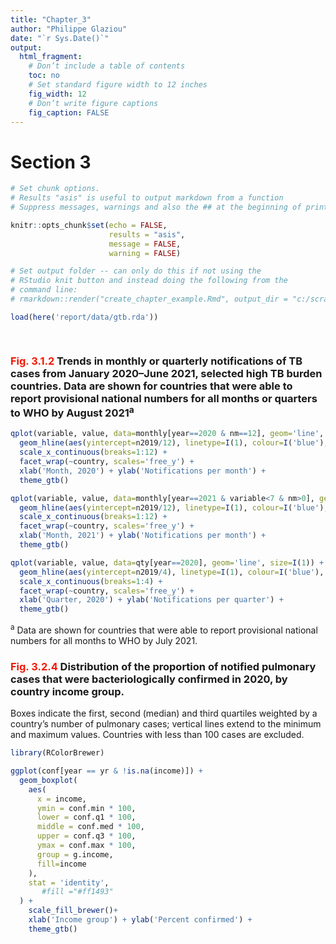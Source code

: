 ```yaml
--- 
title: "Chapter_3" 
author: "Philippe Glaziou" 
date: "`r Sys.Date()`" 
output:  
  html_fragment: 
    # Don’t include a table of contents 
    toc: no 
    # Set standard figure width to 12 inches 
    fig_width: 12 
    # Don’t write figure captions 
    fig_caption: FALSE 
--- 
```


# Section 3



```r
# Set chunk options. 
# Results "asis" is useful to output markdown from a function 
# Suppress messages, warnings and also the ## at the beginning of printed text 

knitr::opts_chunk$set(echo = FALSE,  
                      results = "asis", 
                      message = FALSE, 
                      warning = FALSE) 

# Set output folder -- can only do this if not using the  
# RStudio knit button and instead doing the following from the  
# command line: 
# rmarkdown::render("create_chapter_example.Rmd", output_dir = "c:/scratch/") 

load(here('report/data/gtb.rda'))
 



``` 



### <span style="color:#F21905">Fig. 3.1.2</span> Trends in monthly or quarterly notifications of TB cases from January 2020&#8211;June 2021, selected high TB burden countries. Data are shown for countries that were able to report provisional national numbers for all months or quarters to WHO by August 2021^a^

```r

qplot(variable, value, data=monthly[year==2020 & nm==12], geom='line', size=I(1)) +
  geom_hline(aes(yintercept=n2019/12), linetype=I(1), colour=I('blue'), size=I(1)) +
  scale_x_continuous(breaks=1:12) +
  facet_wrap(~country, scales='free_y') +
  xlab('Month, 2020') + ylab('Notifications per month') +
  theme_gtb()

qplot(variable, value, data=monthly[year==2021 & variable<7 & nm>0], geom='line', size=I(1)) +
  geom_hline(aes(yintercept=n2019/12), linetype=I(1), colour=I('blue'), size=I(1)) +
  scale_x_continuous(breaks=1:12) +
  facet_wrap(~country, scales='free_y') +
  xlab('Month, 2021') + ylab('Notifications per month') +
  theme_gtb()

qplot(variable, value, data=qty[year==2020], geom='line', size=I(1)) +
  geom_hline(aes(yintercept=n2019/4), linetype=I(1), colour=I('blue'), size=I(1)) +
  scale_x_continuous(breaks=1:4) +
  facet_wrap(~country, scales='free_y') +
  xlab('Quarter, 2020') + ylab('Notifications per quarter') +
  theme_gtb()

```

<div class="footnote">^a^ Data are shown for countries that were able to report provisional national numbers for all months to WHO by July 2021.</div> 






### <span style="color:#F21905">Fig. 3.2.4</span> Distribution of the proportion of notified pulmonary cases that were bacteriologically confirmed in 2020, by country income group.

<span class="subhead">Boxes indicate the first, second (median) and third quartiles weighted by a country's number of pulmonary cases; vertical lines extend to the minimum and maximum values. Countries with less than 100 cases are excluded.</span> 

```r

library(RColorBrewer)

ggplot(conf[year == yr & !is.na(income)]) +
  geom_boxplot(
    aes(
      x = income,
      ymin = conf.min * 100,
      lower = conf.q1 * 100,
      middle = conf.med * 100,
      upper = conf.q3 * 100,
      ymax = conf.max * 100,
      group = g.income,
      fill=income
    ),
    stat = 'identity',
       #fill ="#ff1493"
  ) +
    scale_fill_brewer()+
    xlab('Income group') + ylab('Percent confirmed') +
    theme_gtb()

```





